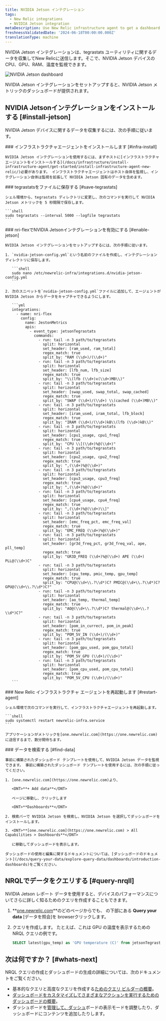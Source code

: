 ```yaml
---
title: NVIDIA Jetson インテグレーション
tags:
  - New Relic integrations
  - NVIDIA Jetson integration
metaDescription: Use New Relic infrastructure agent to get a dashboard with metrics from your NVIDIA Jetson.
freshnessValidatedDate: '2024-06-18T00:00:00.000Z'
translationType: machine
---
```



NVIDIA Jetson インテグレーションは、tegrastats ユーティリティに関するデータを収集してNew Relicに送信します。そこで、NVIDIA Jetson デバイスの CPU、GPU、RAM、温度を監視できます。

<img
  title="NVIDIA Jetson dashboard"
  alt="NVIDIA Jetson dashboard"
  src={jetsonDashboard}
/>

<figcaption>
  NVIDIA Jetson インテグレーションをセットアップすると、NVIDIA Jetson メトリックのダッシュボードが提供されます。
</figcaption>

## NVIDIA Jetsonインテグレーションをインストールする [#install-jetson]

NVIDIA Jetson デバイスに関するデータを収集するには、次の手順に従います。

<Steps>
  <Step>
    ### インフラストラクチャエージェントをインストールします [#infra-install]

    NVIDIA Jetson インテグレーションを使用するには、まずホストに[インフラストラクチャエージェントをインストールする](/docs/infrastructure/install-infrastructure-agent/get-started/install-infrastructure-agent-new-relic/)必要があります。 インフラストラクチャエージェントはホスト自体を監視し、インテグレーション自体は監視を拡張して NVIDIA Jetson 固有のデータを含めます。
  </Step>

  <Step>
    ### tegrastatsをファイルに保存する [#save-tegrastats]

    シェル環境から、tegrastats ディレクトリに変更し、次のコマンドを実行して NVIDIA Jetson メトリックを 5 秒間隔で保存します。

    ```shell
    sudo tegrastats --interval 5000 --logfile tegrastats
    ```
  </Step>

  <Step>
    ### nri-flexでNVIDIA Jetsonインテグレーションを有効にする [#enable-jetson]

    NVIDIA Jetson インテグレーションをセットアップするには、次の手順に従います。

    1. `nvidia-jetson-config.yml`という名前のファイルを作成し、インテグレーション ディレクトリに保存します。

       ```shell
       sudo nano /etc/newrelic-infra/integrations.d/nvidia-jetson-config.yml
       ```

    2. 次のスニペットを`nvidia-jetson-config.yml`ファイルに追加して、エージェントが NVIDIA Jetson からデータをキャプチャできるようにします。

       ```yml
       integrations:
         - name: nri-flex
           config:
             name: JestonMetrics
             apis:
               - event_type: jetsonTegrastats
                 commands:
                   - run: tail -n 3 path/to/tegrastats
                     split: horizontal
                     set_header: [ram_used, ram_total]
                     regex_match: true
                     split_by: "RAM (\\d+)/(\\d+)"
                   - run: tail -n 3 path/to/tegrastats
                     split: horizontal
                     set_header: [lfb_num, lfb_size]
                     regex_match: true
                     split_by: "\\(lfb (\\d+)x(\\d+)MB\\)"
                   - run: tail -n 3 path/to/tegrastats
                     split: horizontal
                     set_header: [swap_used, swap_total, swap_cached]
                     regex_match: true
                     split_by: "SWAP (\\d+)/(\\d+) \\(cached (\\d+)MB\\)" 
                   - run: tail -n 3 path/to/tegrastats
                     split: horizontal
                     set_header: [iram_used, iram_total, lfb_block]
                     regex_match: true
                     split_by: "IRAM (\\d+)/(\\d+)kB\\(lfb (\\d+)kB\\)"        
                   - run: tail -n 3 path/to/tegrastats
                     split: horizontal
                     set_header: [cpu1_usage, cpu1_freq]
                     regex_match: true
                     split_by: "CPU \\[(\\d+)%@(\\d+)" 
                   - run: tail -n 3 path/to/tegrastats
                     split: horizontal
                     set_header: [cpu2_usage, cpu2_freq]
                     regex_match: true
                     split_by: ",(\\d+)%@(\\d+)" 
                   - run: tail -n 3 path/to/tegrastats
                     split: horizontal
                     set_header: [cpu3_usage, cpu3_freq]
                     regex_match: true
                     split_by: ",(\\d+)%@(\\d+)" 
                   - run: tail -n 3 path/to/tegrastats
                     split: horizontal
                     set_header: [cpu4_usage, cpu4_freq]
                     regex_match: true
                     split_by: ",(\\d+)%@(\\d+)\\]"       
                   - run: tail -n 3 path/to/tegrastats
                     split: horizontal
                     set_header: [emc_freq_pct, emc_freq_val]
                     regex_match: true
                     split_by: "EMC_FREQ (\\d+)%@(\\d+)"
                   - run: tail -n 3 path/to/tegrastats
                     split: horizontal
                     set_header: [gr3d_freq_pct, gr3d_freq_val, ape, pll_temp]
                     regex_match: true
                     split_by: "GR3D_FREQ (\\d+)%@(\\d+) APE (\\d+) PLL@(\\d+)C" 
                   - run: tail -n 3 path/to/tegrastats
                     split: horizontal
                     set_header: [cpu_temp, pmic_temp, gpu_temp]
                     regex_match: true
                     split_by: "CPU@(\\d+\\.?\\d*)C? PMIC@(\\d+\\.?\\d*)C? GPU@(\\d+\\.?\\d*)C?"
                   - run: tail -n 3 path/to/tegrastats
                     split: horizontal
                     set_header: [ao_temp, thermal_temp]
                     regex_match: true
                     split_by: "AO@(\\d+\\.?\\d*)C? thermal@(\\d+\\.?\\d*)C?"
                   - run: tail -n 3 path/to/tegrastats
                     split: horizontal
                     set_header: [pom_in_currect, pom_in_peak]
                     regex_match: true
                     split_by: "POM_5V_IN (\\d+)/(\\d+)"
                   - run: tail -n 3 path/to/tegrastats
                     split: horizontal
                     set_header: [pom_gpu_used, pom_gpu_total]
                     regex_match: true
                     split_by: "POM_5V_GPU (\\d+)/(\\d+)"   
                   - run: tail -n 3 path/to/tegrastats
                     split: horizontal
                     set_header: [pom_cpu_used, pom_cpu_total]
                     regex_match: true
                     split_by: "POM_5V_CPU (\\d+)/(\\d+)"            
       ```
  </Step>

  <Step>
    ### New Relic インフラストラクチャ エージェントを再起動します [#restart-agent]

    シェル環境で次のコマンドを実行して、インフラストラクチャエージェントを再起動します。

    ```shell
    sudo systemctl restart newrelic-infra.service
    ```

    アプリケーションがメトリックを[one.newrelic.com](https://one.newrelic.com)に送信するまで、数分間待ちます。
  </Step>

  <Step>
    ### データを検索する [#find-data]

    事前に構築されたダッシュボード テンプレートを使用して、NVIDIA Jetson データを監視できます。 事前に構築されたダッシュボード テンプレートを使用するには、次の手順に従ってください。

    1. [one.newrelic.com](https://one.newrelic.com)より、

       <DNT>**+ Add data**</DNT>

       ページに移動し、クリックします

       <DNT>**Dashboards**</DNT>

    2. 検索バーで NVIDIA Jetson を検索し、NVIDIA Jetson を選択してダッシュボードをインストールします。

    3. <DNT>**[one.newrelic.com](https://one.newrelic.com) > All Capabilities > Dashboards**</DNT>

       に移動してダッシュボードを表示します。

    ダッシュボードの使用と編集に関するドキュメントについては、[ダッシュボードのドキュメント](/docs/query-your-data/explore-query-data/dashboards/introduction-dashboards)をご覧ください。
  </Step>
</Steps>

## NRQLでデータをクエリする [#query-nrqll]

NVIDIA Jetson レポート データを使用すると、デバイスのパフォーマンスについてさらに詳しく知るためのクエリを作成することもできます。

1. **[one.newrelic.com](https://one.newrelic.com)**のどのページからでも、 の下部にある **Query your data** \[データを照会]を browserクリックします。

2. クエリを作成します。 たとえば、これは GPU の温度を表示するための NRQL クエリの例です。

   ```sql
   SELECT latest(gpu_temp) as 'GPU temperature (C)' from jetsonTegrastats 
   ```

## 次は何ですか？ [#whats-next]

NRQL クエリの作成とダッシュボードの生成の詳細については、次のドキュメントをご覧ください。

* 基本的なクエリと高度なクエリを作成する[ためのクエリ ビルダーの概要](/docs/query-your-data/explore-query-data/query-builder/introduction-query-builder)。
* [ダッシュボードをカスタマイズしてさまざまなアクションを実行するためのダッシュボードの概要](/docs/query-your-data/explore-query-data/dashboards/introduction-dashboards)。
* ダッシュボードを[管理して、ダッシュ](/docs/query-your-data/explore-query-data/dashboards/manage-your-dashboard)ボードの表示モードを調整したり、ダッシュボードにコンテンツを追加したりします。